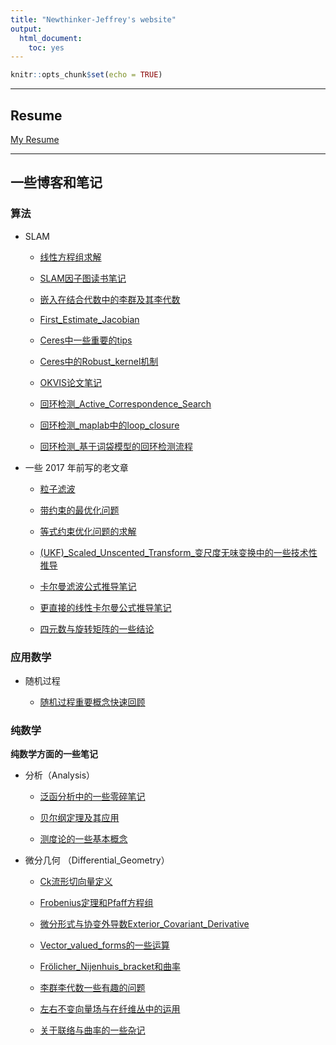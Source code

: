 ```yaml
---
title: "Newthinker-Jeffrey's website"
output:
  html_document:
    toc: yes
---
```


```r
knitr::opts_chunk$set(echo = TRUE)
```

--------

## Resume

[My Resume](https://newthinker-jeffrey.github.io/resume.html)

-----------

## 一些博客和笔记

### 算法

- SLAM
 
    - [线性方程组求解](https://newthinker-jeffrey.github.io/SLAM/线性方程组求解.html)

    - [SLAM因子图读书笔记](https://newthinker-jeffrey.github.io/SLAM/SLAM因子图读书笔记.html)
    
    - [嵌入在结合代数中的李群及其李代数](https://newthinker-jeffrey.github.io/SLAM/嵌入在结合代数中的李群及其李代数.html)
    
    - [First_Estimate_Jacobian](https://newthinker-jeffrey.github.io/SLAM/First_Estimate_Jacobian.html)
    
    - [Ceres中一些重要的tips](https://newthinker-jeffrey.github.io/SLAM/Ceres中一些重要的tips.html)
    
    - [Ceres中的Robust_kernel机制](https://newthinker-jeffrey.github.io/SLAM/Ceres中的Robust_kernel机制.html)

    - [OKVIS论文笔记](https://newthinker-jeffrey.github.io/SLAM/OKVIS论文笔记.html)
    
    - [回环检测_Active_Correspondence_Search](https://newthinker-jeffrey.github.io/SLAM/回环检测_Active_Correspondence_Search.html)
    
    - [回环检测_maplab中的loop_closure](https://newthinker-jeffrey.github.io/SLAM/回环检测_maplab中的loop_closure.html)

    - [回环检测_基于词袋模型的回环检测流程](https://newthinker-jeffrey.github.io/SLAM/回环检测_基于词袋模型的回环检测流程.html)
    
    
    
    


- 一些 2017 年前写的老文章

    - [粒子滤波](https://newthinker-jeffrey.github.io/old_articles_before_2017/粒子滤波.html)
    
    - [带约束的最优化问题](https://newthinker-jeffrey.github.io/old_articles_before_2017/带约束的最优化问题.html)

    - [等式约束优化问题的求解](https://newthinker-jeffrey.github.io/old_articles_before_2017/等式约束优化问题的求解.html)

    - [(UKF)_Scaled_Unscented_Transform_变尺度无味变换中的一些技术性推导](https://newthinker-jeffrey.github.io/old_articles_before_2017/(UKF)_Scaled_Unscented_Transform_变尺度无味变换中的一些技术性推导.html)
    
    - [卡尔曼滤波公式推导笔记](https://newthinker-jeffrey.github.io/old_articles_before_2017/卡尔曼滤波公式推导笔记.html)

    - [更直接的线性卡尔曼公式推导笔记](https://newthinker-jeffrey.github.io/old_articles_before_2017/更直接的线性卡尔曼公式推导笔记.html)

    - [四元数与旋转矩阵的一些结论](https://newthinker-jeffrey.github.io/old_articles_before_2017/四元数与旋转矩阵的一些结论.html)
    

### 应用数学

- 随机过程

    - [随机过程重要概念快速回顾](https://newthinker-jeffrey.github.io/Probability/随机过程重要概念快速回顾.html)


### 纯数学

**纯数学方面的一些笔记**

- 分析（Analysis）

    - [泛函分析中的一些零碎笔记](https://newthinker-jeffrey.github.io/pure_math/Analysis/泛函分析中的一些零碎笔记)

    - [贝尔纲定理及其应用](https://newthinker-jeffrey.github.io/pure_math/Analysis/贝尔纲定理及其应用.html)

    - [测度论的一些基本概念](https://newthinker-jeffrey.github.io/pure_math/Analysis/测度论的一些基本概念.html)
    
    
- 微分几何 （Differential_Geometry）

    - [Ck流形切向量定义](https://newthinker-jeffrey.github.io/pure_math/Differential_Geometry/Ck流形切向量定义.html)

    - [Frobenius定理和Pfaff方程组](https://newthinker-jeffrey.github.io/pure_math/Differential_Geometry/Frobenius定理和Pfaff方程组.html)

    - [微分形式与协变外导数Exterior_Covariant_Derivative](https://newthinker-jeffrey.github.io/pure_math/Differential_Geometry/微分形式与协变外导数Exterior_Covariant_Derivative.html)

    - [Vector_valued_forms的一些运算](https://newthinker-jeffrey.github.io/pure_math/Differential_Geometry/Vector_valued_forms的一些运算.html)

    - [Frölicher_Nijenhuis_bracket和曲率](https://newthinker-jeffrey.github.io/pure_math/Differential_Geometry/Frölicher_Nijenhuis_bracket_and_Curvature.html)

    - [李群李代数一些有趣的问题](https://newthinker-jeffrey.github.io/pure_math/Differential_Geometry/李群李代数一些有趣的问题.html)

    - [左右不变向量场与在纤维丛中的运用](https://newthinker-jeffrey.github.io/pure_math/Differential_Geometry/左右不变向量场与在纤维丛中的运用.html)
    
    - [关于联络与曲率的一些杂记](https://newthinker-jeffrey.github.io/pure_math/Differential_Geometry/关于联络与曲率的一些杂记.html)







